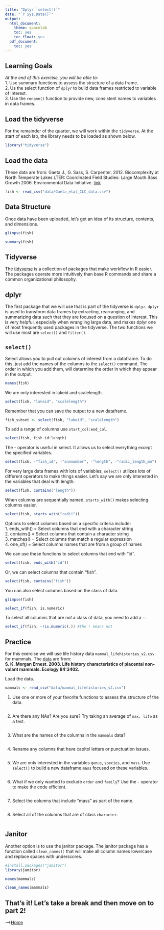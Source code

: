 ```yaml
---
title: "Dplyr `select()`"
date: "`r Sys.Date()`"
output:
  html_document:
    theme: spacelab
    toc: yes
    toc_float: yes
  pdf_document:
    toc: yes
---
```


## Learning Goals
*At the end of this exercise, you will be able to:*    
1. Use summary functions to assess the structure of a data frame.  
2. Us the select function of `dplyr` to build data frames restricted to variable of interest.  
3. Use the `rename()` function to provide new, consistent names to variables in data frames.  

## Load the tidyverse
For the remainder of the quarter, we will work within the `tidyverse`. At the start of each lab, the library needs to be loaded as shown below.  
```r
library("tidyverse")
```

## Load the data
These data are from: Gaeta J., G. Sass, S. Carpenter. 2012. Biocomplexity at North Temperate Lakes LTER: Coordinated Field Studies: Large Mouth Bass Growth 2006. Environmental Data Initiative.  [link](https://portal.edirepository.org/nis/mapbrowse?scope=knb-lter-ntl&identifier=267)  
```r
fish <- read_csv("data/Gaeta_etal_CLC_data.csv")
```

## Data Structure
Once data have been uploaded, let's get an idea of its structure, contents, and dimensions.  
```r
glimpse(fish)
```

```r
summary(fish)
```

## Tidyverse
The [tidyverse](www.tidyverse.org) is a collection of packages that make workflow in R easier. The packages operate more intuitively than base R commands and share a common organizational philosophy.  

## dplyr
The first package that we will use that is part of the tidyverse is `dplyr`. `dplyr` is used to transform data frames by extracting, rearranging, and summarizing data such that they are focused on a question of interest. This is very helpful,  especially when wrangling large data, and makes dplyr one of most frequently used packages in the tidyverse. The two functions we will use most are `select()` and `filter()`.  

## `select()`
Select allows you to pull out columns of interest from a dataframe. To do this, just add the names of the columns to the `select()` command. The order in which you add them, will determine the order in which they appear in the output.
```r
names(fish)
```

We are only interested in lakeid and scalelength.
```r
select(fish, "lakeid", "scalelength")
```

Remember that you can save the output to a new dataframe.
```r
fish_subset <- select(fish, "lakeid", "scalelength")
```

To add a range of columns use `start_col:end_col`.
```r
select(fish, fish_id:length)
```

The - operator is useful in select. It allows us to select everything except the specified variables.
```r
select(fish, -"fish_id", -"annnumber", -"length", -"radii_length_mm")
```

For very large data frames with lots of variables, `select()` utilizes lots of different operators to make things easier. Let's say we are only interested in the variables that deal with length.
```r
select(fish, contains("length"))
```

When columns are sequentially named, `starts_with()` makes selecting columns easier.
```r
select(fish, starts_with("radii"))
```

Options to select columns based on a specific criteria include:  
1. ends_with() = Select columns that end with a character string  
2. contains() = Select columns that contain a character string  
3. matches() = Select columns that match a regular expression  
4. one_of() = Select columns names that are from a group of names  

We can use these functions to select columns that end with "id".
```r
select(fish, ends_with("id"))
```

Or, we can select columns that contain "fish".
```r
select(fish, contains("fish"))
```

You can also select columns based on the class of data.  
```r
glimpse(fish)
```

```r
select_if(fish, is.numeric)
```

To select all columns that are *not* a class of data, you need to add a `~`.
```r
select_if(fish, ~!is.numeric(.)) #the ! means not
```

## Practice  
For this exercise we will use life history data `mammal_lifehistories_v2.csv` for mammals. The [data](http://esapubs.org/archive/ecol/E084/093/) are from:  
**S. K. Morgan Ernest. 2003. Life history characteristics of placental non-volant mammals. Ecology 84:3402.**  

Load the data.  
```r
mammals <- read_csv("data/mammal_lifehistories_v2.csv")
```

1. Use one or more of your favorite functions to assess the structure of the data.  
```r

```

2. Are there any NAs? Are you sure? Try taking an average of `max. life` as a test.  
```r

```

3. What are the names of the columns in the `mammals` data?
```r

```

4. Rename any columns that have capitol letters or punctuation issues.  
```r

```

5. We are only interested in the variables `genus`, `species`, and `mass`. Use `select()` to build a new dataframe `mass` focused on these variables.
```r

```

6. What if we only wanted to exclude `order` and `family`? Use the `-` operator to make the code efficient.
```r

```

7. Select the columns that include "mass" as part of the name.  
```r

```

8. Select all of the columns that are of class `character`.  
```r

```

## Janitor
Another option is to use the janitor package. The janitor package has a function called `clean_names()` that will make all column names lowercase and replace spaces with underscores.
```r
#install.packages("janitor")
library(janitor)
```

```r
names(mammals)
```

```r
clean_names(mammals)
```

## That's it! Let's take a break and then move on to part 2! 

-->[Home](https://jmledford3115.github.io/datascibiol/)  